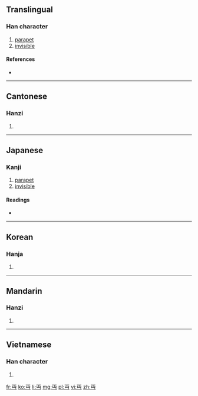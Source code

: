 {{also|丐}}
==Translingual==

===Han character===
{{Han char|rn=1|rad=一|as=03|sn=4|four=1072<sub>7</sub>|canj=一中女尸 (MLVS)}}

# [[parapet]]
# [[invisible]]

====References====
* {{Han ref|kx=0077.020|dkj=00021|dj=0154.020|hdz=10011.050|uh=4E0F|ud=19983|bh=C94D|bd=51533}}

----

==Cantonese==

===Hanzi===
{{yue-hanzi|jyut=|y=min5}}

# {{defn|lang=yue|sort=一03}}

----

==Japanese==
{{attention|ja|Very uncommon in Japanese. More research is needed on this one.}}

===Kanji===
{{ja-kanji|grade=uc|rs=一03}}

# [[parapet]]
# [[invisible]]

====Readings====
* {{ja-readings|on=[[べん]] (ben), [[めん]] (men)|kun=[[みえぬ]] (mienu)}}

----

==Korean==

===Hanja===
{{ko-hanja|hangeul=[[면]]|rv=myeon|mr=myŏn}}

# {{defn|lang=ko|sort=一03}}

----

==Mandarin==

===Hanzi===
{{cmn-hanzi|pin=[[jū]] ([[ju1]]), [[miǎn]] ([[mian3]])|wg=chü<sup>1</sup>, mien<sup>3</sup>}}

# {{defn|lang=cmn|sort=一03}}

----

==Vietnamese==

===Han character===
{{vi-hantu|[[miện]]|rs=一03}}

# {{defn|lang=vi|sort=一03}}

[[fr:丏]]
[[ko:丏]]
[[li:丏]]
[[mg:丏]]
[[pl:丏]]
[[vi:丏]]
[[zh:丏]]